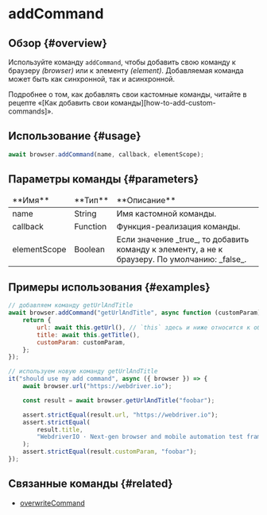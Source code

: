 
# addCommand

## Обзор {#overview}

Используйте команду `addCommand`, чтобы добавить свою команду к браузеру _(browser)_ или к элементу _(element)_. Добавляемая команда может быть как синхронной, так и асинхронной.

<Admonition type="info">
    Подробнее о том, как добавлять свои кастомные команды, читайте в рецепте «[Как добавить свои
    команды][how-to-add-custom-commands]».
</Admonition>

## Использование {#usage}

```javascript
await browser.addCommand(name, callback, elementScope);
```

## Параметры команды {#parameters}

<table>
<thead>
<tr><td>**Имя**</td><td>**Тип**</td><td>**Описание**</td></tr>
</thead>
<tbody>
<tr><td>name</td><td>String</td><td>Имя кастомной команды.</td></tr>
<tr><td>callback</td><td>Function</td><td>Функция-реализация команды.</td></tr>
<tr><td>elementScope</td><td>Boolean</td><td>Если значение _true_, то добавить команду к элементу, а не к браузеру. По умолчанию: _false_.</td></tr>

</tbody>
</table>

## Примеры использования {#examples}

```javascript
// добавляем команду getUrlAndTitle
await browser.addCommand("getUrlAndTitle", async function (customParam) {
    return {
        url: await this.getUrl(), // `this` здесь и ниже относится к объекту "browser"
        title: await this.getTitle(),
        customParam: customParam,
    };
});

// используем новую команду getUrlAndTitle
it("should use my add command", async ({ browser }) => {
    await browser.url("https://webdriver.io");

    const result = await browser.getUrlAndTitle("foobar");

    assert.strictEqual(result.url, "https://webdriver.io");
    assert.strictEqual(
        result.title,
        "WebdriverIO · Next-gen browser and mobile automation test framework for Node.js",
    );
    assert.strictEqual(result.customParam, "foobar");
});
```

## Связанные команды {#related}

-   [overwriteCommand](./overwriteCommand)

[how-to-add-custom-commands]: https://v7.webdriver.io/docs/customcommands/#adding-custom-commands
